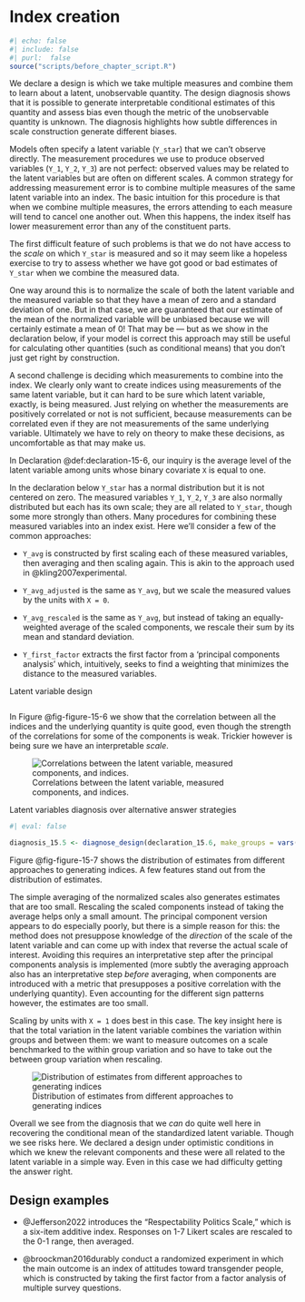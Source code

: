 # Index creation {.unnumbered}

```r
#| echo: false
#| include: false
#| purl:  false
source("scripts/before_chapter_script.R")
```

:::: {.ddbox}
We declare a design is which we take multiple measures and combine them to learn about a latent, unobservable quantity. The design diagnosis shows that it is possible to generate interpretable conditional estimates of this quantity and assess bias even though the metric of the unobservable quantity is unknown. The diagnosis highlights how subtle differences in scale construction generate different biases. 
::::

Models often specify a latent variable (`Y_star`) that we can't observe directly. The measurement procedures we use to produce observed variables (`Y_1`, `Y_2`, `Y_3`) are not perfect: observed values may be related to the latent variables but are often on different scales. A common strategy for addressing measurement error is to combine multiple measures of the same latent variable into an index. The basic intuition for this procedure is that when we combine multiple measures, the errors attending to each measure will tend to cancel one another out. When this happens, the index itself has lower measurement error than any of the constituent parts. 

The first difficult feature of such problems is that we do not have access to the *scale* on which `Y_star` is measured and so it may seem like a hopeless exercise to try to assess whether we have got good or bad estimates of `Y_star` when we combine the measured data. 

One way around this is to normalize the scale of both the latent variable and the measured variable so that they have a mean of zero and a standard deviation of one. But in that case, we are guaranteed that our estimate of the mean of the normalized variable will be unbiased because we will certainly estimate a mean of 0! That may be --- but as we show in the declaration below, if your model is correct this approach may still be useful for calculating other quantities (such as conditional means) that you don't just get right by construction.  

A second challenge is deciding which measurements to combine into the index. We clearly only want to create indices using measurements of the same latent variable, but it can hard to be sure which latent variable, exactly, is being measured. Just relying on whether the measurements are positively correlated or not is not sufficient, because measurements can be correlated even if they are not measurements of the same underlying variable. Ultimately we have to rely on theory to make these decisions, as uncomfortable as that may make us.

In Declaration @def:declaration-15-6, our inquiry is the average level of the latent variable among units whose binary covariate `X` is equal to one.

In the declaration below `Y_star` has a normal distribution but it is not centered on zero. The measured variables `Y_1`, `Y_2`, `Y_3` are also normally distributed but each has its own scale; they are all related to `Y_star`, though some more strongly than others. Many procedures for combining these measured variables into an index exist. Here we'll consider a few of the common approaches: 

- `Y_avg` is constructed by first scaling each of these measured variables, then averaging and then scaling again. This is akin to the approach used in @kling2007experimental. 

- `Y_avg_adjusted` is the same as `Y_avg`, but we scale the measured values by the units with `X = 0`.

- `Y_avg_rescaled` is the same as `Y_avg`, but instead of taking an equally-weighted average of the scaled components, we rescale their sum by its mean and standard deviation.

- `Y_first_factor` extracts the first factor from a 'principal components analysis' which, intuitively, seeks to find a weighting that minimizes the distance to the measured variables. 

:::{.definition #declaration-15-6} 

Latent variable design

```r
```

:::

In Figure @fig-figure-15-6 we show that the correlation between all the indices and the underlying quantity is quite good, even though the strength of the correlations for some of the components is weak. Trickier however is being sure we have an interpretable  *scale*.

![Correlations between the latent variable, measured components, and indices.](/figures/figure-15-6){#fig:figure-15-6}

:::{.lemma #diagnosis-15-5}

Latent variables diagnosis over alternative answer strategies

```r
#| eval: false

diagnosis_15.5 <- diagnose_design(declaration_15.6, make_groups = vars(outcome)) 
```

Figure @fig-figure-15-7 shows the distribution of estimates from different approaches to generating indices. A few features stand out from the distribution of estimates. 

The simple averaging of the normalized scales also generates estimates that are too small. Rescaling the scaled components instead of taking the average helps only a small amount. The principal component version appears to do especially poorly, but there is a simple reason for this: the method does not presuppose knowledge of the *direction* of the scale of the latent variable and can come up with index that reverse the actual scale of interest. Avoiding this requires an interpretative step after the principal components analysis is implemented (more subtly the averaging approach also has an interpretative step *before* averaging, when components are introduced with a metric that presupposes a positive correlation with the underlying quantity). Even accounting for the different sign patterns however, the estimates are too small.

Scaling by units with `X = 1` does best in this case. The key insight here is that the total variation in the latent variable combines the variation within groups and between them: we want to measure outcomes on a scale benchmarked to the within group variation and so have to take out the between group variation when rescaling. 

![Distribution of estimates from different approaches to generating indices](/figures/figure-15-7){#fig:figure-15-7}

Overall we see from the diagnosis that we *can* do quite well here in recovering the conditional mean of the standardized latent variable. Though we see risks here. We declared a design under optimistic conditions in which we knew the relevant components and these were all related to the latent variable in a simple way. Even in this case we had difficulty getting the answer right. 

:::

## Design examples

- @Jefferson2022 introduces the "Respectability Politics Scale," which is a six-item additive index. Responses on 1-7 Likert scales are rescaled to the 0-1 range, then averaged.

- @broockman2016durably conduct a randomized experiment in which the main outcome is an index of attitudes toward transgender people, which is constructed by taking the first factor from a factor analysis of multiple survey questions.




